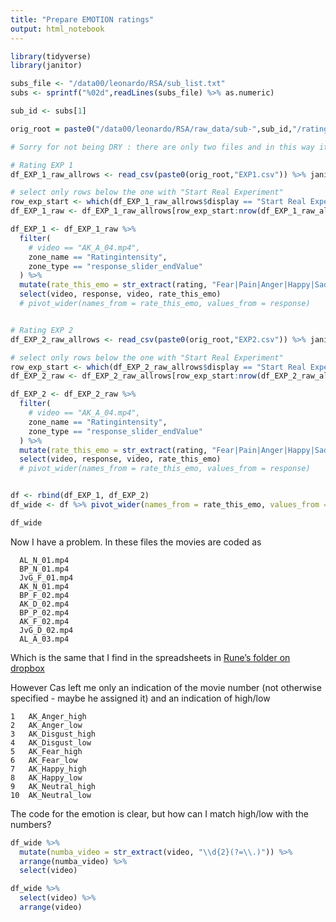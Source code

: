 ```yaml
---
title: "Prepare EMOTION ratings"
output: html_notebook
---
```


```r
library(tidyverse)
library(janitor)

subs_file <- "/data00/leonardo/RSA/sub_list.txt"
subs <- sprintf("%02d",readLines(subs_file) %>% as.numeric)
```



```r
sub_id <- subs[1]

orig_root = paste0("/data00/leonardo/RSA/raw_data/sub-",sub_id,"/ratings/sub-",sub_id,"_Rating_")

# Sorry for not being DRY : there are only two files and in this way it's much clearer what is going on

# Rating EXP 1
df_EXP_1_raw_allrows <- read_csv(paste0(orig_root,"EXP1.csv")) %>% janitor::clean_names()

# select only rows below the one with "Start Real Experiment"
row_exp_start <- which(df_EXP_1_raw_allrows$display == "Start Real Experiment") + 1
df_EXP_1_raw <- df_EXP_1_raw_allrows[row_exp_start:nrow(df_EXP_1_raw_allrows),]

df_EXP_1 <- df_EXP_1_raw %>% 
  filter(
    # video == "AK_A_04.mp4", 
    zone_name == "Ratingintensity",
    zone_type == "response_slider_endValue"
  ) %>% 
  mutate(rate_this_emo = str_extract(rating, "Fear|Pain|Anger|Happy|Sad|Disgust")) %>% 
  select(video, response, video, rate_this_emo)
  # pivot_wider(names_from = rate_this_emo, values_from = response)


# Rating EXP 2
df_EXP_2_raw_allrows <- read_csv(paste0(orig_root,"EXP2.csv")) %>% janitor::clean_names()

# select only rows below the one with "Start Real Experiment"
row_exp_start <- which(df_EXP_2_raw_allrows$display == "Start Real Experiment") + 1
df_EXP_2_raw <- df_EXP_2_raw_allrows[row_exp_start:nrow(df_EXP_2_raw_allrows),]

df_EXP_2 <- df_EXP_2_raw %>% 
  filter(
    # video == "AK_A_04.mp4", 
    zone_name == "Ratingintensity",
    zone_type == "response_slider_endValue"
  ) %>% 
  mutate(rate_this_emo = str_extract(rating, "Fear|Pain|Anger|Happy|Sad|Disgust")) %>% 
  select(video, response, video, rate_this_emo)
  # pivot_wider(names_from = rate_this_emo, values_from = response)


df <- rbind(df_EXP_1, df_EXP_2)
df_wide <- df %>% pivot_wider(names_from = rate_this_emo, values_from = response)

df_wide

```


Now I have a problem. 
In these files the movies are coded as 

```
  AL_N_01.mp4 
  BP_N_01.mp4 
  JvG_F_01.mp4
  AK_N_01.mp4 
  BP_F_02.mp4 
  AK_D_02.mp4 
  BP_P_02.mp4 
  AK_F_02.mp4 
  JvG_D_02.mp4
  AL_A_03.mp4
```

Which is the same that I find in the spreadsheets in [Rune's folder on dropbox](https://www.dropbox.com/scl/fo/j96fda5fr2uvxk8ps5t77/h?dl=0&e=1)


However Cas left me only an indication of the movie number 
(not otherwise specified - maybe he assigned it)
and an indication of high/low

```
1	AK_Anger_high
2	AK_Anger_low
3	AK_Disgust_high
4	AK_Disgust_low
5	AK_Fear_high
6	AK_Fear_low
7	AK_Happy_high
8	AK_Happy_low
9	AK_Neutral_high
10	AK_Neutral_low

```

The code for the emotion is clear, but how can I match high/low with the numbers?

```r

df_wide %>% 
  mutate(numba_video = str_extract(video, "\\d{2}(?=\\.)")) %>%
  arrange(numba_video) %>% 
  select(video)

df_wide %>% 
  select(video) %>% 
  arrange(video)

```



